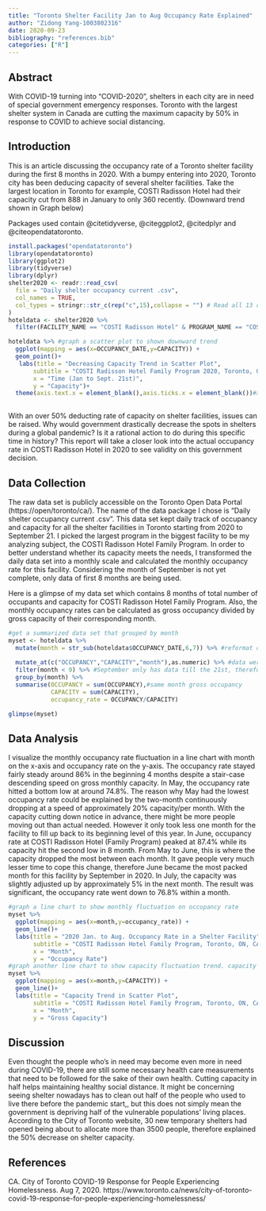 ```yaml
---
title: "Toronto Shelter Facility Jan to Aug Occupancy Rate Explained"
author: "Zidong Yang-1003802316"
date: 2020-09-23
bibliography: "references.bib"
categories: ["R"]
---
```


## Abstract

With COVID-19 turning into "COVID-2020", shelters in each city are in need of special government emergency responses. Toronto with the largest shelter system in Canada are cutting the maximum capacity by 50% in response to COVID to achieve social distancing.

## Introduction

This is an article discussing the occupancy rate of a Toronto shelter facility during the first 8 months in 2020. With a bumpy entering into 2020, Toronto city has been deducing capacity of several shelter facilities. Take the largest location in Toronto for example, COSTI Radisson Hotel had their capacity cut from 888 in January to only 360 recently. (Downward trend shown in Graph below)

Packages used contain @citetidyverse, @citeggplot2, @citedplyr and @citeopendatatoronto.
```r
install.packages("opendatatoronto")
library(opendatatoronto)
library(ggplot2)
library(tidyverse)
library(dplyr)
shelter2020 <- readr::read_csv(
  file = "Daily shelter occupancy current .csv",
  col_names = TRUE,
  col_types = stringr::str_c(rep("c",15),collapse = "") # Read all 13 columns as "c"haracter
)
hoteldata <- shelter2020 %>% 
  filter(FACILITY_NAME == "COSTI Radisson Hotel" & PROGRAM_NAME == "COSTI Radisson Hotel Family Program.")#same location has more than one program resulting multiple occupancy or capacity data on the same day, to avoid, restrict data set to one program

hoteldata %>% #graph a scatter plot to shown downward trend
  ggplot(mapping = aes(x=OCCUPANCY_DATE,y=CAPACITY)) +
  geom_point()+
   labs(title = "Decreasing Capacity Trend in Scatter Plot",
       subtitle = "COSTI Radisson Hotel Family Program 2020, Toronto, ON, CA",
       x = "Time (Jan to Sept. 21st)",
       y = "Capacity")+ 
  theme(axis.text.x = element_blank(),axis.ticks.x = element_blank())#x-axis contains daily dates, unnecessary to show here, therefore hide it
  

```

With an over 50% deducting rate of capacity on shelter facilities, issues can be raised. Why would government drastically decrease the spots in shelters during a global pandemic? Is it a rational action to do during this specific time in history? This report will take a closer look into the actual occupancy rate in COSTI Radisson Hotel in 2020 to see validity on this government decision.


## Data Collection

The raw data set is publicly accessible on the Toronto Open Data Portal (https://open/toronto/ca/). The name of the data package I chose is "Daily shelter occupancy current .csv". This data set kept daily track of occupancy and capacity for all the shelter facilities in Toronto starting from 2020 to September 21. I picked the largest program in the biggest facility to be my analyzing subject, the COSTI Radisson Hotel Family Program. In order to better understand whether its capacity meets the needs, I transformed the daily data set into a monthly scale and calculated the monthly occupancy rate for this facility. Considering the month of September is not yet complete, only data of first 8 months are being used. 

Here is a glimpse of my data set which contains 8 months of total number of occupants and capacity for COSTI Radisson Hotel Family Program. Also, the monthly occupancy rates can be calculated as gross occupancy divided by gross capacity of their corresponding month.

```r

#get a summarized data set that grouped by month
myset <- hoteldata %>% 
  mutate(month = str_sub(hoteldata$OCCUPANCY_DATE,6,7)) %>% #reformat column-OCCUPANCY_DATE into month
  
  mutate_at(c("OCCUPANCY","CAPACITY","month"),as.numeric) %>% #data were read as string, now change them back to numbers for further calculations needs
  filter(month < 9) %>% #September only has data till the 21st, therefore, drop this month
  group_by(month) %>% 
  summarise(OCCUPANCY = sum(OCCUPANCY),#same month gross occupancy
            CAPACITY = sum(CAPACITY),
            occupancy_rate = OCCUPANCY/CAPACITY)

glimpse(myset)

```

## Data Analysis

I visualize the monthly occupancy rate fluctuation in a line chart with month on the x-axis and occupancy rate on the y-axis. The occupancy rate stayed fairly steady around 86% in the beginning 4 months despite a stair-case descending speed on gross monthly capacity. In May, the occupancy rate hitted a bottom low at around 74.8%. The reason why May had the lowest occupancy rate could be explained by the two-month continuously dropping at a speed of approximately 20% capacity/per month.  With the capacity cutting down notice in advance, there might be more people moving out than actual needed. However it only took less one month for the facility to fill up back to its beginning level of this year. In June, occupancy rate at COSTI Radisson Hotel (Family Program) peaked at 87.4% while its capacity hit the second low in 8 month. From May to June, this is where the capacity dropped the most between each month. It gave people very much lesser time to cope this change, therefore June became the most packed month for this facility by September in 2020. In July, the capacity was slightly adjusted up by approximately 5% in the next month. The result was significant, the occupancy rate went down to 76.8% within a month. 

```r
#graph a line chart to show monthly fluctuation on occupancy rate
myset %>% 
  ggplot(mapping = aes(x=month,y=occupancy_rate)) +
  geom_line()+
  labs(title = "2020 Jan. to Aug. Occupancy Rate in a Shelter Facility",
       subtitle = "COSTI Radisson Hotel Family Program, Toronto, ON, CA",
       x = "Month",
       y = "Occupancy Rate") 
#graph another line chart to show capacity fluctuation trend. capacity as denominator, how does it explain the occuapny rate
myset %>% 
  ggplot(mapping = aes(x=month,y=CAPACITY)) +
  geom_line()+
  labs(title = "Capacity Trend in Scatter Plot",
       subtitle = "COSTI Radisson Hotel Family Program, Toronto, ON, CA",
       x = "Month",
       y = "Gross Capacity")

```

## Discussion

Even thought the people who's in need may become even more in need during COVID-19, there are still some necessary health care measurements that need to be followed for the sake of their own health. Cutting capacity in half helps maintaining healthy social distance. It might be concerning seeing shelter nowadays has to clean out half of the people who used to live there before the pandemic start,, but this does not simply mean the government is depriving half of the vulnerable populations' living places. According to the City of Toronto website, 30 new temporary shelters had opened being about to allocate more than 3500 people, therefore explained the 50% decrease on shelter capacity.

## References
CA. City of Toronto COVID-19 Response for People Experiencing Homelessness. Aug 7, 2020. https://www.toronto.ca/news/city-of-toronto-covid-19-response-for-people-experiencing-homelessness/


